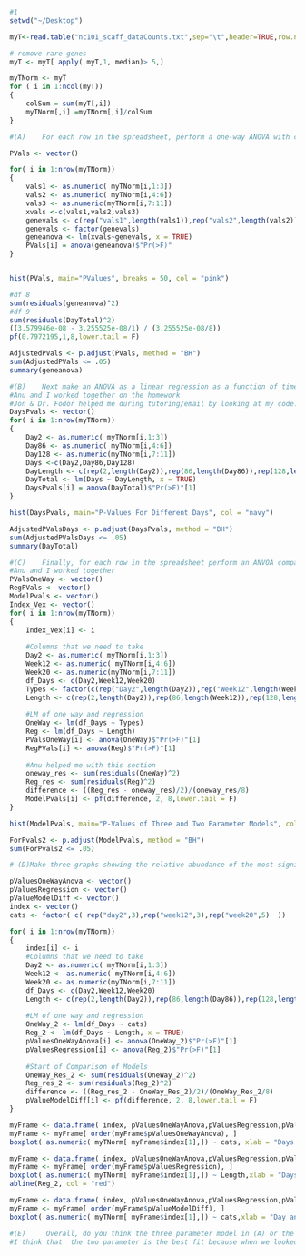 

```r
#1
setwd("~/Desktop")

myT<-read.table("nc101_scaff_dataCounts.txt",sep="\t",header=TRUE,row.names=1)

# remove rare genes
myT <- myT[ apply( myT,1, median)> 5,]

myTNorm <- myT
for ( i in 1:ncol(myT))
{
	colSum = sum(myT[,i])
	myTNorm[,i] =myTNorm[,i]/colSum
}
```

```r
#(A)	For each row in the spreadsheet, perform a one-way ANOVA with categories “day 2”, “week 12” and “week 18”.  Plot out the histogram of all p-values.  How many genes are significant at a BH FDR-corrected 0.05 threshold.  (see mini-lecture 16B).

PVals <- vector()

for( i in 1:nrow(myTNorm))
{
    vals1 <- as.numeric( myTNorm[i,1:3])
    vals2 <- as.numeric( myTNorm[i,4:6])
    vals3 <- as.numeric(myTNorm[i,7:11])
    xvals <-c(vals1,vals2,vals3)
    genevals <- c(rep("vals1",length(vals1)),rep("vals2",length(vals2)),rep("vals3",length(vals3)))
    genevals <- factor(genevals)
    geneanova <- lm(xvals~genevals, x = TRUE)
    PVals[i] = anova(geneanova)$"Pr(>F)"
}


hist(PVals, main="PValues", breaks = 50, col = "pink")

```
```r
#df 8
sum(residuals(geneanova)^2)
#df 9
sum(residuals(DayTotal)^2)
((3.579946e-08 - 3.255525e-08/1) / (3.255525e-08/8))
pf(0.7972195,1,8,lower.tail = F)

```

```r
AdjustedPVals <- p.adjust(PVals, method = "BH")
sum(AdjustedPVals <= .05)
summary(geneanova)
```


```r
#(B)	Next make an ANOVA as a linear regression as a function of time (so 2 days, 86 days and 128 days).  Plot out the histogram of all p-values.  How many genes are significant at a BH FDR-corrected 0.05 threshold.  (see lecture 15)
#Anu and I worked together on the homework
#Jon & Dr. Fodor helped me during tutoring/email by looking at my code. Thank you.
DaysPvals <- vector()
for( i in 1:nrow(myTNorm))
{
    Day2 <- as.numeric( myTNorm[i,1:3])
    Day86 <- as.numeric( myTNorm[i,4:6])
    Day128 <- as.numeric(myTNorm[i,7:11])
    Days <-c(Day2,Day86,Day128)
    DayLength <- c(rep(2,length(Day2)),rep(86,length(Day86)),rep(128,length(Day128)))
    DayTotal <- lm(Days ~ DayLength, x = TRUE)
    DaysPvals[i] = anova(DayTotal)$"Pr(>F)"[1]
}

hist(DaysPvals, main="P-Values For Different Days", col = "navy")

AdjustedPValsDays <- p.adjust(DaysPvals, method = "BH")
sum(AdjustedPValsDays <= .05)
summary(DayTotal)
```

```r
#(C)	Finally, for each row in the spreadsheet perform an ANVOA comparing the three-parameter model from (A) and the two parameter model from (B).  (see mini-lecture 16C).  Plot out the histogram of all p-values.  For how many genes is there a significant difference between these two models at a BH FDR-corrected threshold. 
#Anu and I worked together
PValsOneWay <- vector()
RegPVals <- vector()
ModelPvals <- vector()
Index_Vex <- vector()
for( i in 1:nrow(myTNorm))
{
    Index_Vex[i] <- i
    
    #Columns that we need to take
    Day2 <- as.numeric( myTNorm[i,1:3])
    Week12 <- as.numeric( myTNorm[i,4:6])
    Week20 <- as.numeric(myTNorm[i,7:11])
    df_Days <- c(Day2,Week12,Week20)
    Types <- factor(c(rep("Day2",length(Day2)),rep("Week12",length(Week12)),rep("Week20",length(Week20))))
    Length <- c(rep(2,length(Day2)),rep(86,length(Week12)),rep(128,length(Week20)))
    
    #LM of one way and regression
    OneWay <- lm(df_Days ~ Types)
    Reg <- lm(df_Days ~ Length)
    PValsOneWay[i] <- anova(OneWay)$"Pr(>F)"[1]
    RegPVals[i] <- anova(Reg)$"Pr(>F)"[1]
    
    #Anu helped me with this section
    oneway_res <- sum(residuals(OneWay)^2)
    Reg_res <- sum(residuals(Reg)^2)
    difference <- ((Reg_res - oneway_res)/2)/(oneway_res/8)
    ModelPvals[i] <- pf(difference, 2, 8,lower.tail = F)
}

```
```r
hist(ModelPvals, main="P-Values of Three and Two Parameter Models", col = "maroon", xlab = "P-Values For The Different Models", breaks = 20)
```


```r
ForPvals2 <- p.adjust(ModelPvals, method = "BH")
sum(ForPvals2 <= .05)

```

```r
# (D)Make three graphs showing the relative abundance of the most significant gene under each of the three ANOVA models.  For (A) and (C), the x-axis will the category (day 3, week 12 and week 18) and the y-axis will be the relative abundance.  Be sure to properly label and title all graphs and axes.  For (B) the x-axis will be time (in days) and the y-axis will be the relative abundance. For the graph of the top hit from (B), include the regression line for the plot from (B).

pValuesOneWayAnova <- vector()
pValuesRegression <- vector()
pValueModelDiff <- vector()
index <- vector()
cats <- factor( c( rep("day2",3),rep("week12",3),rep("week20",5)  ))

for( i in 1:nrow(myTNorm)) 
{
	index[i] <- i
	#Columns that we need to take
	Day2 <- as.numeric( myTNorm[i,1:3])
    Week12 <- as.numeric( myTNorm[i,4:6])
    Week20 <- as.numeric(myTNorm[i,7:11])
    df_Days <- c(Day2,Week12,Week20)
    Length <- c(rep(2,length(Day2)),rep(86,length(Day86)),rep(128,length(Day128)))
    
    #LM of one way and regression
    OneWay_2 <- lm(df_Days ~ cats)
    Reg_2 <- lm(df_Days ~ Length, x = TRUE)
    pValuesOneWayAnova[i] <- anova(OneWay_2)$"Pr(>F)"[1]
    pValuesRegression[i] <- anova(Reg_2)$"Pr(>F)"[1]
    
    #Start of Comparison of Models
    OneWay_Res_2 <- sum(residuals(OneWay_2)^2)
    Reg_res_2 <- sum(residuals(Reg_2)^2)
    difference <- ((Reg_res_2 - OneWay_Res_2)/2)/(OneWay_Res_2/8)
    pValueModelDiff[i] <- pf(difference, 2, 8,lower.tail = F)
}

```
```r
myFrame <- data.frame( index, pValuesOneWayAnova,pValuesRegression,pValueModelDiff)
myFrame <- myFrame[ order(myFrame$pValuesOneWayAnova), ] 
boxplot( as.numeric( myTNorm[ myFrame$index[1],]) ~ cats, xlab = "Days and Weeks", ylab = "Abundance", main = "One-Way Anova Model") 
```


```r
myFrame <- data.frame( index, pValuesOneWayAnova,pValuesRegression,pValueModelDiff)
myFrame <- myFrame[ order(myFrame$pValuesRegression), ] 
boxplot( as.numeric( myTNorm[ myFrame$index[1],]) ~ Length,xlab = "Days", ylab = "Relative Abundance", main = "Linear Regression Model" ) 
abline(Reg_2, col = "red")
```

```r
myFrame <- data.frame( index, pValuesOneWayAnova,pValuesRegression,pValueModelDiff)
myFrame <- myFrame[ order(myFrame$pValueModelDiff), ] 
boxplot( as.numeric( myTNorm[ myFrame$index[1],]) ~ cats,xlab = "Day and Weeks", ylab = "Abundance", main = "Model Differences" ) 
```


```r
#(E)	 Overall, do you think the three parameter model in (A) or the two-parameter model in (B) is more appropriate for these data?  Justify your answer.
#I think that  the two parameter is the best fit because when we looked at the p-value that was corrected with the "BH," at a 95% interval in the two parameter model only  448 of the genes were a significant hit. While in the Three parameter model there was 612. When I did a comparison of both of the models together you can see there is a difference between the two models. The p-value of the f-statistics for the two paramter is .07 while the p-value for the three is at .15. 
```

